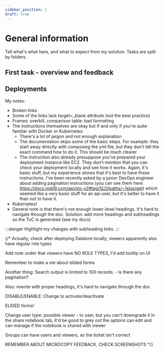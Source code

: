 ```yaml
---
sidebar_position: 1
draft: true
---
```


# General information

Tell what's what here, and what to expect from my solution. Tasks are split by folders.

## First task - overview and feedback

## Deployments

My notes:
- Broken links
- Some of the links lack target=_blank attribute (not the best practice)
- Frames: overkill, comparison table: bad formatting
- The instructions themselves are okay but if and only if you're quite familiar with Docker or Kubernetes:
    - There's a lot of jargon and not enough explanation
    - The documentation skips some of the basic steps. For example: they start away directly with composing the yml file, but they don't tell the exact command how to do it. This should be much clearer
    - The instruction also already presuppose you've prepared your deployment instance like EC2. They don't mention that you can check your deployment locally and see how it works. Again, it's basic stuff, but my experience shows that it's best to have these instructions. I've been recently asked by a junior DevOps engineer about adding pagination instructions (you can see them here: https://docs.nobl9.com/api/slo-v2#tag/SLO/paths/~1slos/get) which seemed like a very basic stuff for an api user, but it's better to have it than not to have it.
- Kubernetes!
- General note is that there's not enough lower-level headings. It's hard to navigate through the doc. Solution: add more headings and subheadings so the ToC is generated (see my docs)

:::danger
Highlight my changes with subheading links.
:::





{/* Actually, check after deploying Datalore locally, viewers apparently also have regular role types

Add note under that viewers have NO ROLE TYPES, I'd add tooltip on UI

Remember to make a ote about elided forms

Another thing: Search output is limited to 100 records. - is there any pagination?

Also: rewrite with proper headings, it's hard to navigate through the doc

DISABLE/ENABLE: Change to activate/deactivate

ELIDED forms!

Change user type: possible viewer - to user, but you can't downgrade it
In the share notebook tab, it'd be good to grey out the options can edit and can manage if the notebook is shared with viewer

Groups can have users and viewers, so the ticket isn't correct

REMEMBER ABOUT MICROCOPY FEEDBACK, CHECK SCREENSHOTS
*/}

